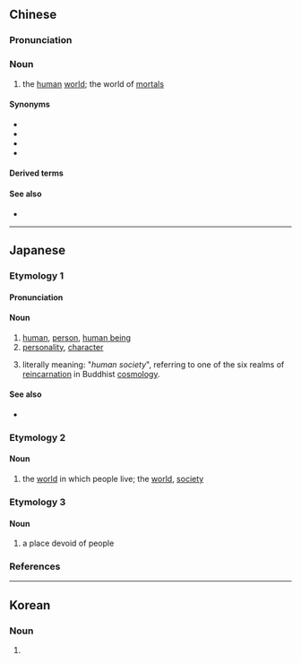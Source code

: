 {{also|人间}}
==Chinese==
{{zh-forms|s=人间}}

===Pronunciation===
{{zh-pron
|m=rénjiān
|ma=Zh-rénjian.ogg
|c=jan4 gaan1
|h=pfs=ngìn-kiên
|mn=zz,kh:jîn-kan/xm,qz,tp:lîn-kan
|w=3zen ji
|cat=n
}}

===Noun===
{{zh-noun}}

# the [[human]] [[world]]; the world of [[mortal]]s

====Synonyms====
* {{zh-l|塵世}}
* {{zh-l|人寰}}
* {{zh-l|人世}}
* {{zh-l|人世間}}

====Derived terms====
{{zh-der|人間樂園|人間天上|人間地獄|人間喜劇|不食人間煙火|人間煙火|人間冷暖|人間詞話|天上人間|人間仙境|不在人間|不知人間有羞恥事|游戲人間|遊戲人間}}

====See also====
* {{zh-l|世間}}

{{zh-cat|Intermediate}}

----

==Japanese==

===Etymology 1===
{{ja-kanjitab|にん|けん|k2=げん|yomi=o}}
{{rfe|lang=ja}}

====Pronunciation====
{{ja-pron|にんげん|acc=h|acc_ref=NHK|y=go}}

====Noun====
{{ja-noun|にんげん}}

# [[human]], [[person]], [[human being]]
# [[personality]], [[character]]
# {{lb|ja|Buddhism}} literally meaning: "''human society''", referring to one of the six realms of [[reincarnation]] in Buddhist [[cosmology]].

====See also====
* {{sense|person}} {{ja-r|人類|じんるい}}

===Etymology 2===
{{ja-kanjitab|じん|かん|yomi=o}}
{{rfe|lang=ja}}

====Noun====
{{ja-noun|じんかん}}

# {{lb|ja|archaic|sort=しんかん'}} the [[world]] in which people live; the [[world]], [[society]]

===Etymology 3===
{{ja-kanjitab|ひと|ま|yomi=k}}
{{rfe|lang=ja}}

====Noun====
{{ja-noun|ひとま}}

# a place devoid of people

===References===
<references/>

{{cln|ja|basic words|sort=にんげん}}
{{cln|ja|words with multiple readings}}
{{topics|ja|Human|Magic: The Gathering|sort=にんげん}}

----

==Korean==
{{ko-hanjatab}}

===Noun===
{{ko-noun|hj|hangeul=인간}}

# {{hanja form of|인간|[[people]], [[humanity]]}}